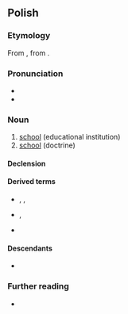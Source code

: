 {{also|szkołą}}
==Polish==
{{wp|dab=szkoła|lang=pl|szkoła (oświata)}}

===Etymology===
From {{bor|pl|la|schola}}, from {{der|pl|grc|σχολή}}.

===Pronunciation===
* {{pl-IPA}}
* {{audio|pl|Pl-szkoła.ogg|Audio}}

===Noun===
{{pl-noun|f|dim=szkółka}}

# [[school]] (educational institution)
# [[school]] (doctrine)

====Declension====
{{pl-decl-noun-f|szko|ł|genp=szkół}}

====Derived terms====
* {{qualifier|verbs}} {{l|pl|szkolić}}, {{l|pl|wyszkolić}}, {{l|pl|przeszkolić}}
* {{qualifier|nouns}} {{l|pl|szkolnictwo}}, {{l|pl|szkolenie}}
* {{qualifier|adjectives}} {{l|pl|szkolny}}

====Descendants====
* {{desctree|bor=1|ru|школа}}

===Further reading===
* {{R:PWN}}

{{c|pl|Buildings|Education}}